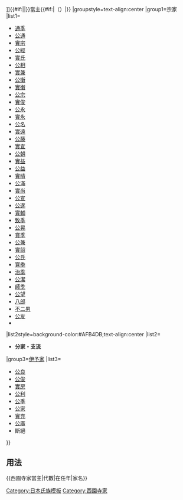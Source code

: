 {{Navbox
|bodyclass=hlist

|name=西園寺家當主
|title=[[file:Hidari mitsudomoe.svg|20px|左三巴紋]][[西園寺家|{{#if:{{{3|}}}|{{{3|}}}|西園寺家}}]]{{#if:{{{1|}}}|{{{1|}}}|}}當主{{#if:{{{2|}}}|（{{{2|}}}）|}}
|groupstyle=text-align:center
|group1=宗家
|list1=
*[[藤原通季|通季]]
*[[藤原公通|公通]]
*[[藤原實宗|實宗]]
*[[西園寺公經|公經]]
*[[西園寺實氏|實氏]]
*[[西園寺公相|公相]]
*[[西園寺實兼|實兼]]
*[[西園寺公衡|公衡]]
*[[西園寺實衡|實衡]]
*[[西園寺公宗|公宗]]
*[[西園寺實俊|實俊]]
*[[西園寺公永|公永]]
*[[西園寺實永|實永]]
*[[西園寺公名|公名]]
*[[西園寺實遠|實遠]]
*[[西園寺公藤|公藤]]
*[[西園寺實宣|實宣]]
*[[西園寺公朝|公朝]]
*[[西園寺實益|實益]]
*[[西園寺公益|公益]]
*[[西園寺實晴|實晴]]
*[[西園寺公滿|公滿]]
*[[西園寺實尚|實尚]]
*[[西園寺公宣|公宣]]
*[[西園寺公遂|公遂]]
*[[西園寺實輔|實輔]]
*[[西園寺致季|致季]]
*[[西園寺公晃|公晃]]
*[[西園寺賞季|賞季]]
*[[西園寺公兼 (江戸時代)|公兼]]
*[[西園寺實韶|實韶]]
*[[西園寺公氏|公氏]]
*[[西園寺寛季|寛季]]
*[[西園寺治季|治季]]
*[[西園寺公潔|公潔]]
*[[西園寺師季|師季]]
*[[西園寺公望|公望]]
*[[西園寺八郎|八郎]]
*[[西園寺不二男|不二男]]
*[[西園寺公友|公友]]
*
|list2style=background-color:#AFB4DB;text-align:center
|list2=
*'''分家・支流'''
|group3=[[西園寺氏|伊予家]]
|list3=
*[[西園寺公良|公良]]
*[[西園寺公俊|公俊]]
*[[西園寺實房|實房]]
*[[西園寺公利|公利]]
*[[西園寺公季|公季]]
*[[西園寺公家|公家]]
*[[西園寺實充|實充]]
*[[西園寺公廣|公廣]]
*斷絕
}}<noinclude>
==用法==
<nowiki>{{西園寺家當主|代數|在任年|家名}}</nowiki>
[[Category:日本氏族模板]]
[[Category:西園寺家]]
</noinclude>